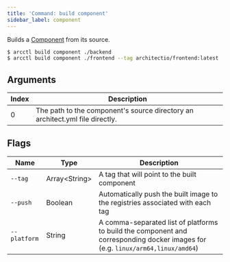 ```yaml
---
title: 'Command: build component'
sidebar_label: component
---
```


Builds a [Component](../../02-components/01-overview.mdx) from its source.

```sh
$ arcctl build component ./backend
$ arcctl build component ./frontend --tag architectio/frontend:latest
```

## Arguments

| Index | Description                                                                  |
| ----- | ---------------------------------------------------------------------------- |
| 0     | The path to the component's source directory an architect.yml file directly. |

## Flags

| Name         | Type            | Description                                                                                                                     |
| ------------ | --------------- | ------------------------------------------------------------------------------------------------------------------------------- |
| `--tag`      | Array\<String\> | A tag that will point to the built component                                                                                    |
| `--push`     | Boolean         | Automatically push the built image to the registries associated with each tag                                                   |
| `--platform` | String          | A comma-separated list of platforms to build the component and corresponding docker images for (e.g. `linux/arm64,linux/amd64`) |
